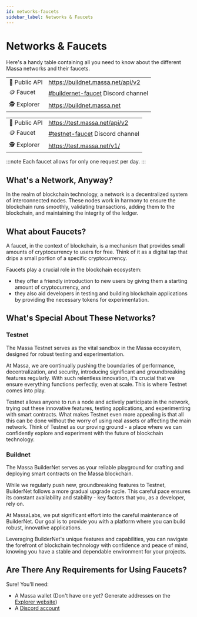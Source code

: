 ```yaml
---
id: networks-faucets
sidebar_label: Networks & Faucets
---
```


# Networks & Faucets

Here's a handy table containing all you need to know about the different Massa networks and their faucets. 

<Tabs>
  <TabItem value="buildnet" label="👷 BuildNet" default>
    <table>
      <tr>
        <td>🔗 Public API</td>
        <td><a href="https://buildnet.massa.net/api/v2">https://buildnet.massa.net/api/v2</a></td>
      </tr>
      <tr>
        <td>🪙 Faucet</td>
        <td><a href="https://discord.com/channels/828270821042159636/1097797634065956915">#buildernet-faucet</a> Discord channel</td>
      </tr>
      <tr>
        <td>🕵️ Explorer</td>
        <td><a href="https://buildnet.massa.net">https://buildnet.massa.net</a></td>
      </tr>
    </table>
  </TabItem>
  <TabItem value="testnet" label="🧑‍🔬 TestNet">
    <table>
      <tr>
        <td>🔗 Public API</td>
        <td><a href="https://test.massa.net/api/v2">https://test.massa.net/api/v2</a></td>
      </tr>
      <tr>
        <td>🪙 Faucet</td>
        <td><a href="https://discord.com/channels/828270821042159636/866190913030193172">#testnet-faucet</a> Discord channel</td>
      </tr>
      <tr>
        <td>🕵️ Explorer</td>
        <td><a href="https://test.massa.net/v1/">https://test.massa.net/v1/</a></td>
      </tr>
    </table>
  </TabItem>
</Tabs>

:::note
Each faucet allows for only one request per day.
:::

## What's a Network, Anyway?

In the realm of blockchain technology, a network is a decentralized system of interconnected nodes.
These nodes work in harmony to ensure the blockchain runs smoothly, validating transactions, adding them to the blockchain, and maintaining the integrity of the ledger.

## What about Faucets?

A faucet, in the context of blockchain, is a mechanism that provides small amounts of cryptocurrency to users for free.
Think of it as a digital tap that drips a small portion of a specific cryptocurrency.

Faucets play a crucial role in the blockchain ecosystem: 
- they offer a friendly introduction to new users by giving them a starting amount of cryptocurrency, and
- they also aid developers in testing and building blockchain applications by providing the necessary tokens for experimentation.

## What's Special About These Networks?

### Testnet

The Massa Testnet serves as the vital sandbox in the Massa ecosystem, designed for robust testing and experimentation. 

At Massa, we are continually pushing the boundaries of performance, decentralization, and security, introducing significant and groundbreaking features regularly. 
With such relentless innovation, it's crucial that we ensure everything functions perfectly, even at scale. This is where Testnet comes into play. 

Testnet allows anyone to run a node and actively participate in the network, trying out these innovative features, testing applications, and experimenting with smart contracts. 
What makes Testnet even more appealing is that all this can be done without the worry of using real assets or affecting the main network. 
Think of Testnet as our proving ground - a place where we can confidently explore and experiment with the future of blockchain technology.

### Buildnet

The Massa BuilderNet serves as your reliable playground for crafting and deploying smart contracts on the Massa blockchain. 

While we regularly push new, groundbreaking features to Testnet, BuilderNet follows a more gradual upgrade cycle. This careful pace ensures its constant availability and stability - key factors that you, as a developer, rely on.

At MassaLabs, we put significant effort into the careful maintenance of BuilderNet. Our goal is to provide you with a platform where you can build robust, innovative applications. 

Leveraging BuilderNet's unique features and capabilities, you can navigate the forefront of blockchain technology with confidence and peace of mind, knowing you have a stable and dependable environment for your projects.

## Are There Any Requirements for Using Faucets?

Sure! You'll need:

- A Massa wallet (Don't have one yet? Generate addresses on the [Explorer website](https://massa.net/testnet/wallet))
- A [Discord account](https://support.discord.com/hc/en-us/articles/360033931551-Getting-Started)
